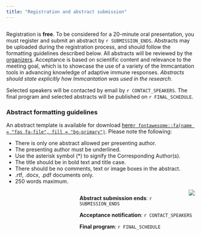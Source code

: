```yaml
--- 
title: "Registration and abstract submission"
---
```


<!-- main text -->
<div style="max-width: 55rem; float:left;">
Registration is **free**<!-- and will be open until `r REGISTRATION_ENDS`-->. To be considered for a 20-minute oral presentation, you must register and submit an abstract by `r SUBMISSION_ENDS`. 
Abstracts may be uploaded during the registration process, and should follow the formatting guidelines described below. All abstracts will be reviewed by the [organizers](https://medicine.yale.edu/lab/kleinstein/people/). Acceptance is based on scientific content and relevance to the meeting goal, which is to showcase 
the use of a variety of the Immcantation tools in advancing knowledge of adaptive immune responses. *Abstracts should state explicitly how Immcantation was used in the research.*

Selected speakers will be contacted by email by `r CONTACT_SPEAKERS`.
The final program and selected abstracts will be published on `r FINAL_SCHEDULE`.


<!-- 
The registration form is available [here`r fontawesome::fa(name = "fas fa-link", fill = "bg-primary")`](`r REGISTRATION_FORM`).
-->

### Abstract formatting guidelines

An abstract template is available for download <a href="static/AbstractTemplate.docx">here`r fontawesome::fa(name = "fas fa-file", fill = "bg-primary")`</a>. Please note the following:

* There is only one abstract allowed per presenting author.
* The presenting author must be underlined.
* Use the asterisk symbol (*) to signify the Corresponding Author(s).
* The title should be in bold text and title case.
* There should be no comments, text or image boxes in the abstract.
* .rtf, .docx, .pdf  documents only.
* 250 words maximum.
</div>

<!-- side box -->
<div class="card text-white bg-primary mb-3" style="max-width: 35rem; float:right;">
<div class="card-header"><img src='static/immcantation-circle.png' style="max-width: 10rem; float:right;"></div>
<div class="card-body">
<div class="card-title"></div>
<div class="card-text">

<!-- <button type="button" class="btn btn-outline-primary">[Go to the <br> registration form](`r REGISTRATION_FORM`)</button> -->

**Abstract submission ends**: `r SUBMISSION_ENDS`

**Acceptance notification**: `r CONTACT_SPEAKERS`

**Final program**: `r FINAL_SCHEDULE`

<!--**Registration ends**: `r REGISTRATION_ENDS`-->

</div></div>
 </div>